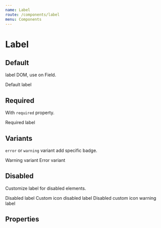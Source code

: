 ```yaml
---
name: Label
route: /components/label
menu: Components
---
```




# Label

## Default

label DOM, use on Field.

<Playground>
  <Label>Default label</Label>
</Playground>

## Required

With `required` property.

<Playground>
  <Label required>Required label</Label>
</Playground>

## Variants

`error` or `warning` variant add specific badge.

<Playground>
  <Label variant="warning">Warning variant</Label>
  <Label variant="error">Error variant</Label>
</Playground>

## Disabled

Customize label for disabled elements.

<Playground>
  <Label disabled>Disabled label</Label>
  <Label disabled disabledIcon="🔒">
    Custom icon disabled label
  </Label>
  <Label disabled disabledIcon="🔒" variant="warning">
    Disabled custom icon warning label
  </Label>
</Playground>

## Properties

<PropsTable of={Label} />
